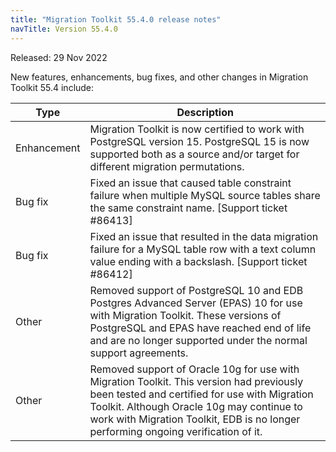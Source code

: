 ```yaml
---
title: "Migration Toolkit 55.4.0 release notes"
navTitle: Version 55.4.0
---
```


Released: 29 Nov 2022

New features, enhancements, bug fixes, and other changes in Migration Toolkit 55.4 include:

|     Type     |                                                                                                                                                                                         Description                                                                                                                                                                                         |
| ------------ | ------------------------------------------------------------------------------------------------------------------------------------------------------------------------------------------------------------------------------------------------------------------------------------------------------------------------------------------------------------------------------------------- |
| Enhancement  | Migration Toolkit is now certified to work with PostgreSQL version 15. PostgreSQL 15 is now supported both as a source and/or target for different migration permutations. |
| Bug fix  | Fixed an issue that caused table constraint failure when multiple MySQL source tables share the same constraint name. [Support ticket #86413] |
| Bug fix | Fixed an issue that resulted in the data migration failure for a MySQL table row with a text column value ending with a backslash. [Support ticket #86412] |
| Other   | Removed support of PostgreSQL 10 and EDB Postgres Advanced Server (EPAS) 10 for use with Migration Toolkit. These versions of PostgreSQL and EPAS have reached end of life and are no longer supported under the normal support agreements. |
| Other   | Removed support of Oracle 10g for use with Migration Toolkit. This version had previously been tested and certified for use with Migration Toolkit. Although Oracle 10g may continue to work with Migration Toolkit, EDB is no longer performing ongoing verification of it. |
